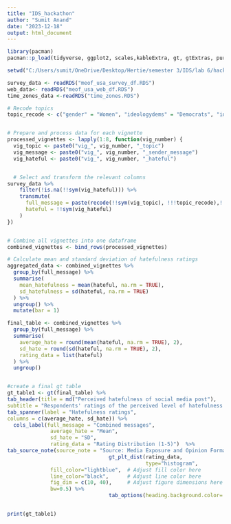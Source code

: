 ```yaml
---
title: "IDS_hackathon"
author: "Sumit Anand"
date: "2023-12-18"
output: html_document
---
```


```r
library(pacman)
pacman::p_load(tidyverse, ggplot2, scales,kableExtra, gt, gtExtras, purrr, WDI, ggpubr, dplyr,gridExtra, grid,readr, haven, htmltools, plotly, reshape2)
```


```r
setwd("C:/Users/sumit/OneDrive/Desktop/Hertie/semester 3/IDS/lab 6/hackathon-project-individual-sumitanand1203/survey")

survey_data <- readRDS("meof_usa_survey_df.RDS")
web_data<- readRDS("meof_usa_web_df.RDS")
time_zones_data <-readRDS("time_zones.RDS")

```



```r

# Recode topics
topic_recode <- c("gender" = "Women", "ideologydems" = "Democrats", "ideologyreps" = "Republicans", "muslim" = "Muslim immigrants")


# Prepare and process data for each vignette
processed_vignettes <- lapply(1:8, function(vig_number) {
  vig_topic <- paste0("vig_", vig_number, "_topic")
  vig_message <- paste0("vig_", vig_number, "_sender_message")
  vig_hateful <- paste0("vig_", vig_number, "_hateful")


  # Select and transform the relevant columns
survey_data %>%
    filter(!is.na(!!sym(vig_hateful))) %>%
    transmute(
      full_message = paste(recode(!!sym(vig_topic), !!!topic_recode),!!sym(vig_message)),
      hateful = !!sym(vig_hateful)
    )
})


# Combine all vignettes into one dataframe
combined_vignettes <- bind_rows(processed_vignettes)

# Calculate mean and standard deviation of hatefulness ratings
aggregated_data <- combined_vignettes %>%
  group_by(full_message) %>%
  summarise(
    mean_hatefulness = mean(hateful, na.rm = TRUE),
    sd_hatefulness = sd(hateful, na.rm = TRUE)
  ) %>%
  ungroup() %>% 
  mutate(bar = 1)

final_table <- combined_vignettes %>%
  group_by(full_message) %>%
  summarise(
    average_hate = round(mean(hateful, na.rm = TRUE), 2),
    sd_hate = round(sd(hateful, na.rm = TRUE), 2),
    rating_data = list(hateful)
  ) %>%
  ungroup()


#create a final gt table
gt_table1 <- gt(final_table) %>%
tab_header(title = md("Perceived hatefulness of social media post"),
subtitle = "Respondents' ratings of the perceived level of hatefulness in each social media post, where a score of 1 indicates no hatefulness and a score of 5 signifies extreme hatefulness.") %>%
tab_spanner(label = "Hatefulness ratings",
columns = c(average_hate, sd_hate)) %>% 
  cols_label(full_message = "Combined messages",
              average_hate = "Mean", 
              sd_hate = "SD",
              rating_data = "Rating Distribution (1-5)")  %>%
tab_source_note(source_note = "Source: Media Exposure and Opinion Formation") %>%
                                 gt_plt_dist(rating_data, 
                                             type="histogram", 
              fill_color="lightblue",  # Adjust fill color here
              line_color="black",      # Adjust line color here
              fig_dim = c(10, 40),     # Adjust figure dimensions here (height, width in mm)
              bw=0.5) %>%
                                 tab_options(heading.background.color='lightblue')


print(gt_table1)
```


```r


```


